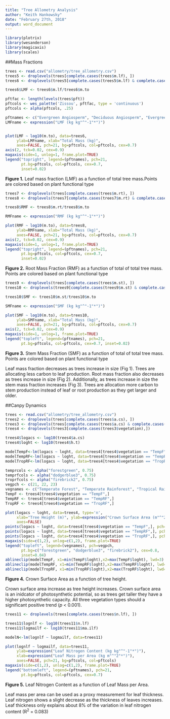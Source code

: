 ```yaml
---
title: "Tree Allometry Analysis"
author: "Keith Hankowsky"
date: "February 27th, 2018"
output: word_document
---
```


```r
library(plotrix)
library(wesanderson)
library(magicaxis)
library(scales)
```

##Mass Fractions 


```r
trees <- read.csv("allometry/tree_allometry.csv")
trees5 <- droplevels(trees[complete.cases(trees$m.lf), ])
trees6 <- droplevels(trees5[complete.cases(trees5$m.lf) & complete.cases(trees5$m.to), ])

trees6$LMF <- trees6$m.lf/trees6$m.to

pftfac <- length(levels(trees$pft))
pftcols <- wes_palette('Zissou', pftfac, type = 'continuous')
pftcols <- alpha(pftcols, .25)

pftnames <- c("Evergreen Angiosperm", "Deciduous Angiosperm", "Evergreen Gymnosperm", "Deciduous Gymnosperm")
LMFname <- expression("LMF (kg kg"^"-1"*")")


plot(LMF ~ log10(m.to), data=trees6, 
     ylab=LMFname, xlab="Total Mass (kg)",
     axes=FALSE, pch=21, bg=pftcols, col=pftcols, cex=0.7)
axis(2, tck=0.02, cex=0.9)
magaxis(side=1, unlog=1, frame.plot=TRUE)
legend("topright", legend=(pftnames), pch=21, 
       pt.bg=pftcols, col=pftcols, cex=0.7, 
       inset=0.02)
```

**Figure 1.** Leaf mass fraction (LMF) as a function of total tree mass.Points are colored based on plant functional type 

  
```r
trees7 <- droplevels(trees[complete.cases(trees$m.rt), ])
trees8 <- droplevels(trees7[complete.cases(trees7$m.rt) & complete.cases(trees7$m.to), ])

trees8$RMF <- trees8$m.rt/trees8$m.to

RMFname <- expression("RMF (kg kg"^"-1"*")")

plot(RMF ~ log10(m.to), data=trees8, 
     ylab=RMFname, xlab="Total Mass (kg)",
     axes=FALSE, pch=21, bg=pftcols, col=pftcols, cex=0.7)
axis(2, tck=0.02, cex=0.9)
magaxis(side=1, unlog=1, frame.plot=TRUE)
legend("topright", legend=(pftnames), pch=21, 
       pt.bg=pftcols, col=pftcols, cex=0.7, 
       inset=0.02)
```

**Figure 2.** Root Mass Fraction (RMF) as a  function of total of total tree mass. Points are colored based on plant functional type


```r
trees9 <- droplevels(trees[complete.cases(trees$m.st), ])
trees10 <- droplevels(trees9[complete.cases(trees9$m.st) & complete.cases(trees9$m.to), ])

trees10$SMF <- trees10$m.st/trees10$m.to

SMFname <- expression("SMF (kg kg"^"-1"*")")

plot(SMF ~ log10(m.to), data=trees10, 
     ylab=SMFname, xlab="Total Mass (kg)",
     axes=FALSE, pch=21, bg=pftcols, col=pftcols, cex=0.7)
axis(2, tck=0.02, cex=0.9)
magaxis(side=1, unlog=1, frame.plot=TRUE)
legend("topleft", legend=(pftnames), pch=21, 
       pt.bg=pftcols, col=pftcols, cex=0.7, inset=0.02)
```

**Figure 3.** Stem Mass Fraction (SMF) as a  function of total of total tree mass. Points are colored based on plant functional type

Leaf mass fraction decreases as trees increase in size (Fig 1). Trees are allocating less carbon to leaf production. Root mass fraction also decreases as trees increase in size (Fig 2). Additionally, as trees increase in size the stem mass fraction increases (Fig 3). Trees are allocation more carbon to stem production instead of leaf or root production as they get larger and older. 


##Canpy Dynamics
```r
trees <- read.csv("allometry/tree_allometry.csv")
trees2 <- droplevels(trees[complete.cases(trees$a.cs), ])
trees3 <- droplevels(trees[complete.cases(trees$a.cs) & complete.cases(trees$h.t), ])
trees4 <- droplevels(trees3[complete.cases(trees3$vegetation),])

trees4$logacs <- log10(trees4$a.cs)
trees4$loght <- log10(trees4$h.t)

modelTempF<-lm(logacs ~ loght, data=trees4[trees4$vegetation == "TempF",])
modelTempRF<-lm(logacs ~ loght, data=trees4[trees4$vegetation == "TempRF",])
modelTropRF<-lm(logacs ~ loght, data=trees4[trees4$vegetation == "TropRF",])

temprcols <- alpha("forestgreen", 0.75)
temprfcols <- alpha("dodgerblue3", 0.75)
troprfcols <- alpha("firebrick2", 0.75)
vegpch <- c(21, 22, 23)
vegnames <- c("Temperate Forest", "Temperate Rainforest", "Tropical Rainforest")
TempF <- trees4[trees4$vegetation == "TempF",]
TempRF <- trees4[trees4$vegetation == "TempRF",]
TropRF <- trees4[trees4$vegetation == "TropRF",]

plot(logacs ~ loght, data=trees4, type='n',
     xlab="Tree Height (m)", ylab=expression("Crown Surface Area (m"^"2"*")"), 
     axes=FALSE)
points(logacs ~ loght, data=trees4[trees4$vegetation == "TempF",], pch=21, bg=temprcols)
points(logacs ~ loght, data=trees4[trees4$vegetation == "TempRF",], pch=22, bg=temprfcols)
points(logacs ~ loght, data=trees4[trees4$vegetation == "TropRF",], pch=23, bg=troprfcols)
magaxis(side=c(1,2), unlog=c(1,2), frame.plot=TRUE)
legend("topleft", legend=(vegnames), pch=vegpch, 
       pt.bg=c("forestgreen", "dodgerblue3", "firebrick2"), cex=0.8, 
       inset=0.04)
ablineclip(modelTempF, x1=min(TempF$loght),x2=max(TempF$loght), lwd=3)
ablineclip(modelTempRF, x1=min(TempRF$loght),x2=max(TempRF$loght), lwd=4, lty=3)
ablineclip(modelTropRF, x1=min(TropRF$loght),x2=max(TropRF$loght), lwd=4, lty=5)
```

**Figure 4.** Crown Surface Area as a function of tree height. 

Crown surface area increase as tree height increases. Crown surface area is an inidcator of photosynthetic potential, so as trees get taller they have a higher photosynthetic capacity. All three vegetation types should a significant positive trend (*p* < 0.001). 
```r
trees11 <- droplevels(trees[complete.cases(trees$n.lf), ])

trees11$lognlf <- log10(trees11$n.lf)
trees11$logmailf <- log10(trees11$ma.ilf)

modelN<-lm(lognlf ~ logmailf, data=trees11)

plot(lognlf ~ logmailf, data=trees11, 
     ylab=expression("Leaf Nitrogen Content (kg kg"^"-1"*")"), 
     xlab=expression("Leaf Mass per Area (kg m"^"2"*")"), 
     axes=FALSE, pch=21, bg=pftcols, col=pftcols)
magaxis(side=c(1,2), unlog=c(1,2), frame.plot=TRUE)
legend("bottomleft", legend=(pftnames), pch=21, 
       pt.bg=pftcols, col=pftcols, cex=0.7)
```

**Figure 5.** Leaf Nitrogen Content as a function of Leaf Mass per Area. 

Leaf mass per area can be used as a proxy measurement for leaf thickness. Leaf nitrogen shows a slight decrease as the thickness of leaves increases. Leaf thickness only explains about 8% of the variation in leaf nitrogen content (R^2^ = 0.083)


